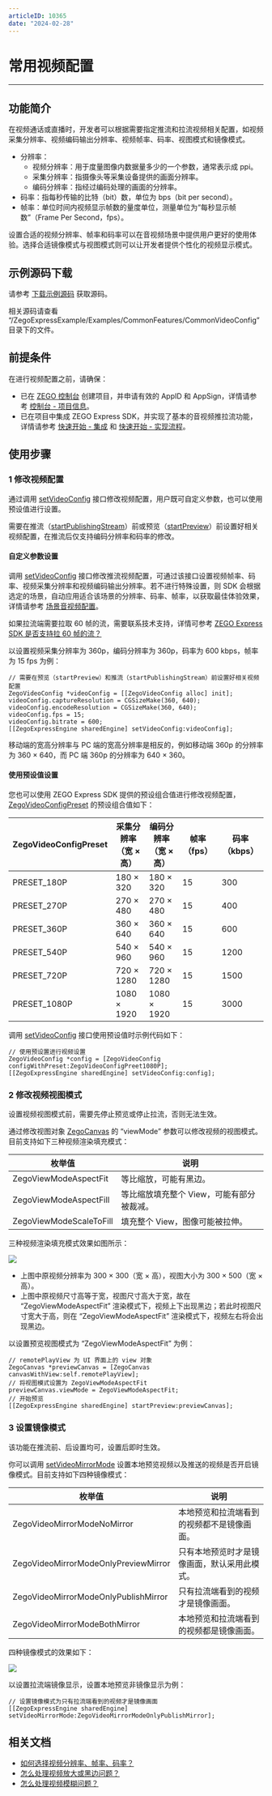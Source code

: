 ```yaml
---
articleID: 10365
date: "2024-02-28"
---
```

# 常用视频配置

- - -

## 功能简介

在视频通话或直播时，开发者可以根据需要指定推流和拉流视频相关配置，如视频采集分辨率、视频编码输出分辨率、视频帧率、码率、视图模式和镜像模式。

- 分辨率：
    - 视频分辨率：用于度量图像内数据量多少的一个参数，通常表示成 ppi。
    - 采集分辨率：指摄像头等采集设备提供的画面分辨率。
    - 编码分辨率：指经过编码处理的画面的分辨率。
- 码率：指每秒传输的比特（bit）数，单位为 bps（bit per second）。
- 帧率：单位时间内视频显示帧数的量度单位，测量单位为“每秒显示帧数”（Frame Per Second，fps）。

设置合适的视频分辨率、帧率和码率可以在音视频场景中提供用户更好的使用体验。选择合适镜像模式与视图模式则可以让开发者提供个性化的视频显示模式。

## 示例源码下载

请参考 [下载示例源码](!DownloadDemo/DownloadDemo) 获取源码。

相关源码请查看 “/ZegoExpressExample/Examples/CommonFeatures/CommonVideoConfig” 目录下的文件。

## 前提条件

在进行视频配置之前，请确保：

- 已在 [ZEGO 控制台](https://console.zego.im) 创建项目，并申请有效的 AppID 和 AppSign，详情请参考 [控制台 - 项目信息](/console/project-info)。
- 已在项目中集成 ZEGO Express SDK，并实现了基本的音视频推拉流功能，详情请参考 [快速开始 - 集成](!Integration/SDK_Integration) 和 [快速开始 - 实现流程](!Integration/Solution_Implementation)。


## 使用步骤

### 1 修改视频配置

通过调用 [setVideoConfig](@setVideoConfig-ZegoExpressEngine) 接口修改视频配置，用户既可自定义参数，也可以使用预设值进行设置。

<Warning title="注意">


需要在推流（[startPublishingStream](@startPublishingStream)）前或预览（[startPreview](@startPreview)）前设置好相关视频配置，在推流后仅支持编码分辨率和码率的修改。
</Warning>

#### 自定义参数设置

调用 [setVideoConfig](@setVideoConfig-ZegoExpressEngine) 接口修改推流视频配置，可通过该接口设置视频帧率、码率、视频采集分辨率和视频编码输出分辨率。若不进行特殊设置，则 SDK 会根据选定的场景，自动应用适合该场景的分辨率、码率、帧率，以获取最佳体验效果，详情请参考 [场景音视频配置](!video_proflie)。

<Note title="说明">


如果拉流端需要拉取 60 帧的流，需要联系技术支持，详情可参考 [ZEGO Express SDK 是否支持拉 60 帧的流？](https://doc-zh.zego.im/faq/Pull_the_stream_of_60_frames)
</Note>

以设置视频采集分辨率为 360p，编码分辨率为 360p，码率为 600 kbps，帧率为 15 fps 为例：

```objc
// 需要在预览（startPreview）和推流（startPublishingStream）前设置好相关视频配置
ZegoVideoConfig *videoConfig = [[ZegoVideoConfig alloc] init];
videoConfig.captureResolution = CGSizeMake(360, 640);
videoConfig.encodeResolution = CGSizeMake(360, 640);
videoConfig.fps = 15;
videoConfig.bitrate = 600;
[[ZegoExpressEngine sharedEngine] setVideoConfig:videoConfig];
```

<Note title="说明">


移动端的宽高分辨率与 PC 端的宽高分辨率是相反的，例如移动端 360p 的分辨率为 360 × 640，而 PC 端 360p 的分辨率为 640 × 360。
</Note>

#### 使用预设值设置

您也可以使用 ZEGO Express SDK 提供的预设组合值进行修改视频配置，[ZegoVideoConfigPreset](@-ZegoVideoConfigPreset) 的预设组合值如下：

| ZegoVideoConfigPreset | 采集分辨率<br/>（宽 × 高） | 编码分辨率<br/>（宽 × 高） | 帧率（fps） | 码率（kbps） |
| ------------------- | ------------------ | --------------- | --------- | ---------- |
|      PRESET_180P      |       180 × 320        |      180 × 320      |     15      |     300      |
|      PRESET_270P      |       270 × 480        |      270 × 480      |     15      |     400      |
|      PRESET_360P      |       360 × 640        |      360 × 640      |     15      |     600      |
|      PRESET_540P      |       540 × 960        |      540 × 960      |     15      |     1200     |
|      PRESET_720P      |       720 × 1280       |      720 × 1280     |     15      |     1500     |
|     PRESET_1080P      |       1080 × 1920      |     1080 × 1920     |     15      |     3000     |

调用 [setVideoConfig](@setVideoConfig-ZegoExpressEngine) 接口使用预设值时示例代码如下：

```objc
// 使用预设置进行视频设置
ZegoVideoConfig *config = [ZegoVideoConfig configWithPreset:ZegoVideoConfigPreet1080P];
[[ZegoExpressEngine sharedEngine] setVideoConfig:config];
```

### 2 修改视频视图模式

<Warning title="注意">


设置视频视图模式前，需要先停止预览或停止拉流，否则无法生效。
</Warning>

通过修改视图对象 [ZegoCanvas](@-ZegoCanvas) 的 “viewMode” 参数可以修改视频的视图模式。目前支持如下三种视频渲染填充模式：

|枚举值|说明|
|-|-|
|ZegoViewModeAspectFit|等比缩放，可能有黑边。|
|ZegoViewModeAspectFill|等比缩放填充整个 View，可能有部分被裁减。|
|ZegoViewModeScaleToFill|填充整个 View，图像可能被拉伸。|

三种视频渲染填充模式效果如图所示：

<Frame width="512" height="auto" caption=""><img src="https://storage.zego.im/sdk-doc/Pics/iOS/ZegoExpressEngine/CommonUsage/viewMode_ios.jpg" /></Frame>

- 上图中原视频分辨率为 300 × 300（宽 × 高），视图大小为 300 × 500（宽 × 高）。
- 上图中原视频尺寸高等于宽，视图尺寸高大于宽，故在 “ZegoViewModeAspectFit” 渲染模式下，视频上下出现黑边；若此时视图尺寸宽大于高，则在 “ZegoViewModeAspectFit” 渲染模式下，视频左右将会出现黑边。

以设置预览视图模式为 “ZegoViewModeAspectFit” 为例：

```objc
// remotePlayView 为 UI 界面上的 view 对象
ZegoCanvas *previewCanvas = [ZegoCanvas canvasWithView:self.remotePlayView];
// 将视图模式设置为 ZegoViewModeAspectFit
previewCanvas.viewMode = ZegoViewModeAspectFit;
// 开始预览
[[ZegoExpressEngine sharedEngine] startPreview:previewCanvas];
```

### 3 设置镜像模式

<Note title="说明">


该功能在推流前、后设置均可，设置后即时生效。
</Note>

你可以调用 [setVideoMirrorMode](@setVideoMirrorMode) 设置本地预览视频以及推送的视频是否开启镜像模式。目前支持如下四种镜像模式：

|枚举值|说明|
|-|-|
|ZegoVideoMirrorModeNoMirror|本地预览和拉流端看到的视频都不是镜像画面。|
|ZegoVideoMirrorModeOnlyPreviewMirror|只有本地预览时才是镜像画面，默认采用此模式。|
|ZegoVideoMirrorModeOnlyPublishMirror|只有拉流端看到的视频才是镜像画面。|
|ZegoVideoMirrorModeBothMirror|本地预览和拉流端看到的视频都是镜像画面。|

四种镜像模式的效果如下：

<Frame width="512" height="auto" caption=""><img src="https://storage.zego.im/sdk-doc/Pics/iOS/ZegoExpressEngine/CommonUsage/mirror_mode_ios.jpg" /></Frame>

以设置拉流端镜像显示，设置本地预览非镜像显示为例：

```objc
// 设置镜像模式为只有拉流端看到的视频才是镜像画面
[[ZegoExpressEngine sharedEngine] setVideoMirrorMode:ZegoVideoMirrorModeOnlyPublishMirror];
```


## 相关文档

- [如何选择视频分辨率、帧率、码率？](https://doc-zh.zego.im/faq/video_info)
- [怎么处理视频放大或黑边问题？](https://doc-zh.zego.im/faq/video_big)
- [怎么处理视频模糊问题？](https://doc-zh.zego.im/faq/video_blur)
